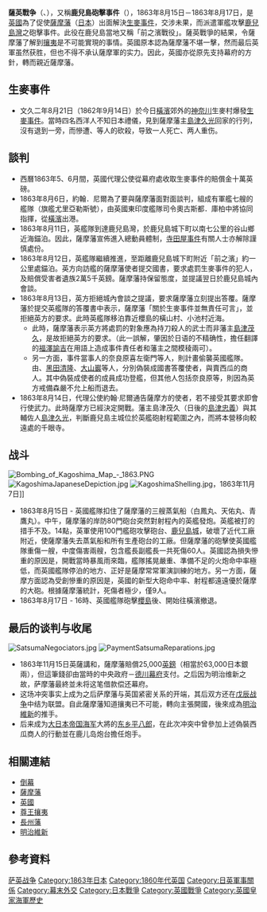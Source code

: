 {{Infobox Military Conflict
|conflict=薩英戰争
|partof=
|image=[[File:KagoshimaBirdView.jpg|300px]]
|caption=<small>鳥瞰[[鹿兒島縣|鹿兒島]]城與[[英國海軍|英國海軍]]艦艇相互炮擊，1863年8月15日。{{tsl|en|Le Monde illustré|''Le Monde Illustré''}}</small>
|date=1863年8月15日—8月17日
|place=[[日本|日本]][[鹿兒島市|鹿兒島市]]
|casus=[[生麥事件|生麥事件]]
|result=英國勝利
|combatant1={{flagicon|United Kingdom}} [[大不列顛及愛爾蘭聯合王國|英國]]
|combatant2=[[File:Maru_juji.svg|20px]][[日本|日本]][[薩摩藩|薩摩藩]]
|commander1={{flagicon|United Kingdom|naval}}{{link-en|奧古斯都·庫帕|Augustus Leopold Kuper}}
|commander2=[[File:Maru_juji.svg|20px]][[島津久光|島津久光]]
|strength1=皇家艦隊<br>7艘蒸汽軍艦
|strength2=3艘蒸汽軍艦，80門陸基加農炮
|casualties1=11英國水手陣亡，52名受傷，3艘軍艦受損 
|casualties2=薩摩藩称，5位日本人或士兵陣亡<br>3艘軍艦擊沉，5艘木製帆船被摧毀<ref>Denney & Howe, Christopher </ref><br>砲台戰死1名<ref>《元帥公爵大山巌》：祇園洲砲台伍長税所淸太ただ一人の戦死者p.136</ref><ref>日本史籍協会《島津久光公實記（二）》</ref><br>負傷者9名<ref>《元帥公爵大山巌》p.136-138</ref><br>大砲8門<ref>{{cite web |url=http://www.jacar.go.jp/DAS/meta/listPhoto?IS_STYLE=default&ID=M2007071715432250213& |title=存档副本 |accessdate=2015-12-19 |deadurl=yes |archiveurl=https://web.archive.org/web/20160304235133/http://www.jacar.go.jp/DAS/meta/listPhoto?IS_STYLE=default&ID=M2007071715432250213& |archivedate=2016-03-04 }}</ref><br>彈藥庫2座<ref>同上英文報紙翻譯資料</ref><br>市街死傷士兵9人<ref>《元帥公爵大山巌》：流弾により7月2日は守衛兵3人死亡、負傷5人、7月2日は守衛兵1人死亡p.136-138</ref><br>500戶民房被摧毀<ref>Denney, John. Respect and Consideration: Britain in Japan 1853 - 1868 and beyond. Radiance Press (2011) p.191. ISBN 978-0-9568798-0-6</ref><ref>Howe, Christopher (1996). The Origins of Japanese Trade Supremacy: Development and Technology in Asia from 1540 to the Pacific War. C. Hurst & Co. Publishers. p.279 ISBN 9781850655381.</ref><br>死傷平民人數不詳
|campaign=
}}
'''薩英戰争'''（{{jpn|j='''薩英戦争'''|hg=さつえいせんそう|rm=Satsu-Ei Sensō}}、{{lang-en|'''Anglo-Satsuma War'''}}），又稱'''鹿兒島砲擊事件'''（{{lang-en|'''Bombardment of Kagoshima'''}}），1863年8月15日－1863年8月17日，是[[大不列顛及愛爾蘭聯合王國|英國]]為了促使[[薩摩藩|薩摩藩]]（[[日本|日本]]）出面解決[[生麥事件|生麥事件]]，交涉未果，而派遣軍艦攻擊[[鹿兒島灣|鹿兒島灣]]之砲擊事件。此役在鹿兒島當地又稱「前之濱戰役」。薩英戰爭的結果，令薩摩藩了解到[[攘夷|攘夷]]是不可能實現的事情。英國原本認為薩摩藩不堪一擊，然而最后英軍虽然获胜，但也不得不承认薩摩軍的实力。因此，英國亦從原先支持幕府的方針，轉而親近薩摩藩。

== 生麥事件 ==
* 文久二年8月21日（1862年9月14日）於今日[[橫濱|橫濱]]郊外的[[神奈川縣|神奈川]]生麥村爆發[[生麥事件|生麥事件]]。當時四名西洋人不知日本禮儀，見到薩摩藩主[[島津久光|島津久光]]回家的行列，沒有退到一旁，而慘遭{{link-ja|奈良原喜左衛門|奈良原喜左衛門}}、{{link-ja|海江田信義|海江田信義}}等人的砍殺，导致一人死亡、两人重伤。

== 談判 ==
* 西曆1863年5、6月間，英國代理公使{{link-en|約翰·尼爾|Edward St. John Neale}}從幕府處收取生麥事件的賠償金十萬英磅。
* 1863年8月6日，約翰．尼爾為了要與薩摩藩面對面談判，組成有軍艦七艘的艦隊（旗艦尤里亞勒斯號），由英國東印度艦隊司令奧古斯都．庫柏中將協同指揮，從[[橫濱市|橫濱]]出港。
* 1863年8月11日，英艦隊到達鹿兒島灣，於鹿兒島城下町以南七公里的谷山鄉近海錨泊。因此，薩摩藩宣佈進入總動員體制，[[寺田屋事件|寺田屋事件]]有關人士亦解除謹慎處份。
* 1863年8月12日，英艦隊繼續推進，至距離鹿兒島城下町附近「前之濱」約一公里處錨泊。英方向訪艦的薩摩藩使者提交國書，要求處罰生麥事件的犯人，及賠償受害者遺族2萬5千英鎊。薩摩藩持保留態度，並提議翌日於鹿兒島城內會談。
* 1863年8月13日，英方拒絕城內會談之提議，要求薩摩藩立刻提出答覆。薩摩藩於提交英艦隊的答覆書中表示，薩摩藩「關於生麥事件並無責任可言」，並拒絕英方的要求。此時英艦隊移泊靠近櫻島的橫山村、小池村近海。
** 此時，薩摩藩表示英方將處罰的對象應為持刀殺人的武士而非藩主[[島津忠義|島津茂久]]，是故拒絕英方的要求。（此一誤解，肇因於日语的不精确性，擔任翻譯的[[福澤諭吉|福澤諭吉]]在用語上造成事件責任者和藩主之間模稜兩可）。
** 另一方面，事件當事人的奈良原喜左衛門等人，則計畫偷襲英國艦隊。由{{link-ja|海江田信義|海江田信義}}、[[黑田清隆|黑田清隆]]、[[大山巖|大山巖]]等人，分別偽裝成國書答覆使者，與賣西瓜的商人。其中偽裝成使者的成員成功登艦，但其他人包括奈良原等，則因為英方戒備森嚴不允上船而退去。
* 1863年8月14日，代理公使約翰·尼爾通告薩摩方的使者，若不接受其要求即會行使武力。此時薩摩方已經決定開戰。藩主島津茂久（日後的[[島津忠義|島津忠義]]）與其輔佐人[[島津久光|島津久光]]，判斷鹿兒島主城位於英艦砲射程範圍之內，而將本營移向較遠處的千眼寺。

== 战斗 ==
[[File:Bombing_of_Kagoshima_Map_-_1863.PNG|thumb]]
[[File:KagoshimaJapaneseDepiction.jpg|thumb]]
[[File:KagoshimaShelling.jpg|thumb]]，1863年11月7日]]
* 1863年8月15日 - 英國艦隊扣住了薩摩藩的三艘蒸氣船（白鳳丸、天佑丸、青鷹丸）。中午，薩摩藩的岸防80門砲台突然對射程內的英艦發炮。英艦被打的措手不及。14點，英軍使用100門艦砲攻擊砲台、[[鹿兒島城|鹿兒島城]]，破壞了近代工廠{{link-ja|集成館事業|集成館事業|集成館}}附近，使薩摩藩失去蒸氣船和所有生產砲台的工廠。但薩摩藩的砲擊使英國艦隊重傷一艘，中度傷害兩艘，包含艦長副艦長一共死傷60人。英國認為損失慘重的原因是，開戰當時暴風雨來臨，艦隊搖晃嚴重、準備不足的火炮命中率極低，而英國艦隊停泊的地方、正好是薩摩常常軍演訓練的地方。另一方面，薩摩方面認為受創慘重的原因是，英國的新型大砲命中率、射程都遠遠優於薩摩的大砲。根據薩摩藩統計，死傷者極少，僅9人。
* 1863年8月17日 - 16時、英國艦隊砲擊[[櫻島|櫻島]]後、開始往橫濱撤退。

== 最后的谈判与收尾 ==
[[File:SatsumaNegociators.jpg|thumb]]
[[File:PaymentSatsumaReparations.jpg|thumb]]
* 1863年11月15日英薩講和，薩摩藩賠償25,000[[英鎊|英鎊]]（相當於63,000日本銀兩），但這筆錢卻由當時的中央政府－[[江戶幕府|德川幕府]]支付。之后因为明治维新之故，萨摩藩最終並未将这笔借款偿还幕府。
*这场冲突事实上成为之后萨摩藩与英国紧密关系的开端，其后双方还在[[戊辰战争|戊辰战争]]中结为联盟。自此薩摩藩知道攘夷已不可能，轉向主張開國，後來成為[[明治維新|明治維新]]的推手。
*后来成为[[大日本帝国海军|大日本帝国海军]]大將的[[东乡平八郎|东乡平八郎]]，在此次冲突中曾參加上述偽裝西瓜商人的行動並在鹿儿岛炮台擔任炮手。

== 相關連結 ==
*[[倒幕|倒幕]]
*[[薩摩藩|薩摩藩]]
*[[英國|英國]]
*[[尊王攘夷|尊王攘夷]]
*[[長州藩|長州藩]]
*[[明治維新|明治維新]]

== 參考資料 ==
{{Reflist|2}}

{{江戶時代軍事衝突}}
[[Category:萨英战争|]]
[[Category:1863年日本|Category:1863年日本]]
[[Category:1860年代英国|Category:1860年代英国]]
[[Category:日英軍事關係|Category:日英軍事關係]]
[[Category:幕末外交|Category:幕末外交]]
[[Category:日本戰爭|Category:日本戰爭]]
[[Category:英國戰爭|Category:英國戰爭]]
[[Category:英國皇家海軍歷史|Category:英國皇家海軍歷史]]